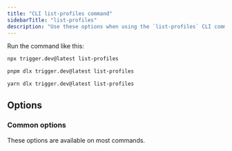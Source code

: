 ```yaml
---
title: "CLI list-profiles command"
sidebarTitle: "list-profiles"
description: "Use these options when using the `list-profiles` CLI command."
---
```



Run the command like this:

<CodeGroup>

```bash npm
npx trigger.dev@latest list-profiles
```

```bash pnpm
pnpm dlx trigger.dev@latest list-profiles
```

```bash yarn
yarn dlx trigger.dev@latest list-profiles
```

</CodeGroup>

## Options

### Common options

These options are available on most commands.

<LogLevelOption />

<SkipTelemetryOption />

<HelpOption />

<VersionOption />
